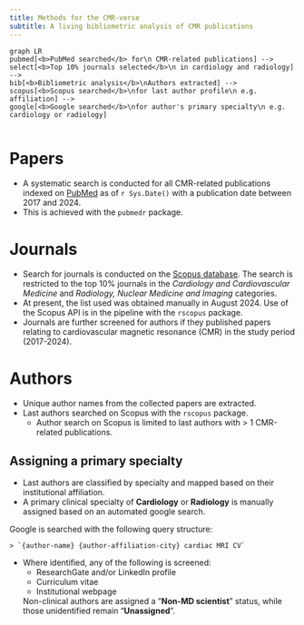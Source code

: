 ```yaml
---
title: Methods for the CMR-verse
subtitle: A living bibliometric analysis of CMR publications
---
```


```mermaid
graph LR
pubmed[<b>PubMed searched</b> for\n CMR-related publications] -->
select[<b>Top 10% journals selected</b>\n in cardiology and radiology] -->
bib[<b>Bibliometric analysis</b>\nAuthors extracted] --> 
scopus[<b>Scopus searched</b>\nfor last author profile\n e.g. affiliation] --> 
google[<b>Google searched</b>\nfor author's primary specialty\n e.g. cardiology or radiology]
```

```r
```

# Papers
- A systematic search is conducted for all CMR-related publications indexed on [PubMed](https://pubmed.ncbi.nlm.nih.gov) as of `r Sys.Date()` with a publication date between 2017 and 2024.
- This is achieved with the `pubmedr` package.

# Journals
- Search for journals is conducted on the [Scopus database](https://www.scopus.com/). The search is restricted to the top 10% journals in the *Cardiology and Cardiovascular Medicine* and *Radiology, Nuclear Medicine and Imaging* categories. 
- At present, the list used was obtained manually in August 2024. Use of the Scopus API is in the pipeline with the `rscopus` package.
- Journals are further screened for authors if they published papers relating to cardiovascular magnetic resonance (CMR) in the study period (2017-2024).

# Authors
- Unique author names from the collected papers are extracted.
- Last authors searched on Scopus with the `rscopus` package.
  - Author search on Scopus is limited to last authors with > 1 CMR-related publications.

## Assigning a primary specialty
- Last authors are classified by specialty and mapped based on their institutional affiliation.
- A primary clinical specialty of **Cardiology** or **Radiology** is manually assigned based on an automated google search.

Google is searched with the following query structure:

    > `{author-name} {author-affiliation-city} cardiac MRI CV`
- Where identified, any of the following is screened: 
  - ResearchGate and/or LinkedIn profile
  - Curriculum vitae 
  - Institutional webpage

  Non-clinical authors are assigned a "**Non-MD scientist**" status, while those unidentified remain "**Unassigned**".
